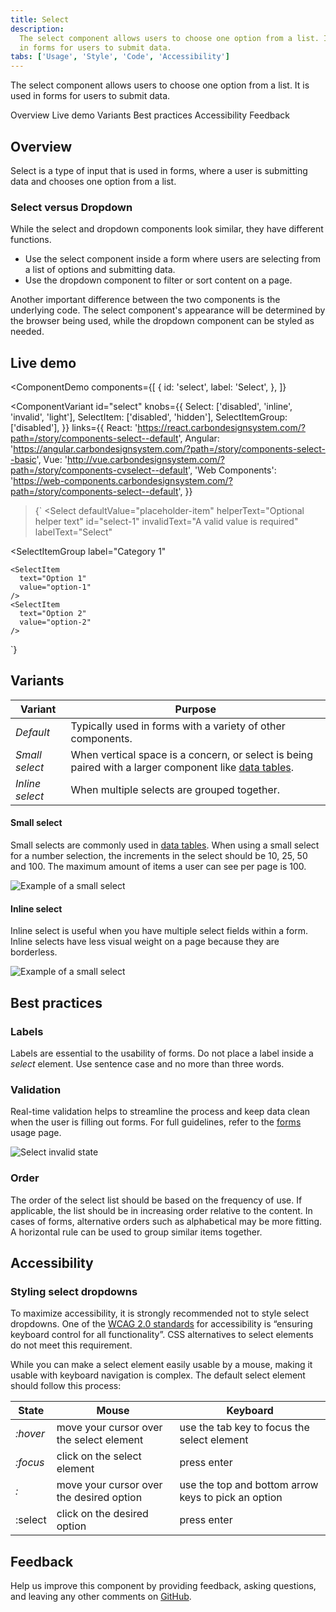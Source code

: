 ```yaml
---
title: Select
description:
  The select component allows users to choose one option from a list. It is used
  in forms for users to submit data.
tabs: ['Usage', 'Style', 'Code', 'Accessibility']
---
```


<PageDescription>

The select component allows users to choose one option from a list. It is used
in forms for users to submit data.

</PageDescription>

<AnchorLinks>

<AnchorLink>Overview</AnchorLink>
<AnchorLink>Live demo</AnchorLink>
<AnchorLink>Variants</AnchorLink>
<AnchorLink>Best practices</AnchorLink>
<AnchorLink>Accessibility</AnchorLink>
<AnchorLink>Feedback</AnchorLink>

</AnchorLinks>

## Overview

Select is a type of input that is used in forms, where a user is submitting data
and chooses one option from a list.

### Select versus Dropdown

While the select and dropdown components look similar, they have different
functions.

- Use the select component inside a form where users are selecting from a list
  of options and submitting data.
- Use the dropdown component to filter or sort content on a page.

Another important difference between the two components is the underlying code.
The select component's appearance will be determined by the browser being used,
while the dropdown component can be styled as needed.

## Live demo

<ComponentDemo
  components={[
    {
      id: 'select',
      label: 'Select',
    },
  ]}
>
  <ComponentVariant
    id="select"
    knobs={{
      Select: ['disabled', 'inline', 'invalid', 'light'],
      SelectItem: ['disabled', 'hidden'],
      SelectItemGroup: ['disabled'],
    }}
    links={{
      React:
        'https://react.carbondesignsystem.com/?path=/story/components-select--default',
      Angular:
        'https://angular.carbondesignsystem.com/?path=/story/components-select--basic',
      Vue: 'http://vue.carbondesignsystem.com/?path=/story/components-cvselect--default',
      'Web Components':
        'https://web-components.carbondesignsystem.com/?path=/story/components-select--default',
    }}
  >{`
<Select
  defaultValue="placeholder-item"
  helperText="Optional helper text"
  id="select-1"
  invalidText="A valid value is required"
  labelText="Select"
>
  <SelectItem
    text="Choose an option"
    value="placeholder-item"
  />
  <SelectItemGroup
    label="Category 1"
  >
    <SelectItem
      text="Option 1"
      value="option-1"
    />
    <SelectItem
      text="Option 2"
      value="option-2"
    />
  </SelectItemGroup>
  <SelectItemGroup
    label="Category 2"
  >
    <SelectItem
      text="Option 3"
      value="option-3"
    />
    <SelectItem
      text="Option 4"
      value="option-4"
    />
  </SelectItemGroup>
</Select>
  `}</ComponentVariant>
</ComponentDemo>

## Variants

| Variant         | Purpose                                                                                                                               |
| --------------- | ------------------------------------------------------------------------------------------------------------------------------------- |
| _Default_       | Typically used in forms with a variety of other components.                                                                           |
| _Small select_  | When vertical space is a concern, or select is being paired with a larger component like [data tables](/components/data-table/usage). |
| _Inline select_ | When multiple selects are grouped together.                                                                                           |

#### Small select

Small selects are commonly used in [data tables](/components/data-table/usage).
When using a small select for a number selection, the increments in the select
should be 10, 25, 50 and 100. The maximum amount of items a user can see per
page is 100.

<Row>
<Column colLg={8}>

![Example of a small select](images/select-usage-3.png)

</Column>
</Row>

#### Inline select

Inline select is useful when you have multiple select fields within a form.
Inline selects have less visual weight on a page because they are borderless.

<Row>
<Column colLg={8}>

![Example of a small select](images/select-usage-4.png)

</Column>
</Row>

## Best practices

### Labels

Labels are essential to the usability of forms. Do not place a label inside a
_select_ element. Use sentence case and no more than three words.

### Validation

Real-time validation helps to streamline the process and keep data clean when
the user is filling out forms. For full guidelines, refer to the
[forms](/components/form/usage) usage page.

<Row>
<Column colLg={8}>

![Select invalid state](images/select-usage-1.gif)

</Column>
</Row>

### Order

The order of the select list should be based on the frequency of use. If
applicable, the list should be in increasing order relative to the content. In
cases of forms, alternative orders such as alphabetical may be more fitting. A
horizontal rule can be used to group similar items together.

## Accessibility

### Styling select dropdowns

To maximize accessibility, it is strongly recommended not to style select
dropdowns. One of the
[WCAG 2.0 standards](https://www.w3.org/TR/WCAG20-TECHS/G202.html) for
accessibility is “ensuring keyboard control for all functionality”. CSS
alternatives to select elements do not meet this requirement.

While you can make a select element easily usable by a mouse, making it usable
with keyboard navigation is complex. The default select element should follow
this process:

| State    | Mouse                                    | Keyboard                                            |
| -------- | ---------------------------------------- | --------------------------------------------------- |
| _:hover_ | move your cursor over the select element | use the tab key to focus the select element         |
| _:focus_ | click on the select element              | press enter                                         |
| _:_      | move your cursor over the desired option | use the top and bottom arrow keys to pick an option |
| :select  | click on the desired option              | press enter                                         |

## Feedback

Help us improve this component by providing feedback, asking questions, and
leaving any other comments on
[GitHub](https://github.com/carbon-design-system/carbon-website/issues/new?assignees=&labels=feedback&template=feedback.md).
